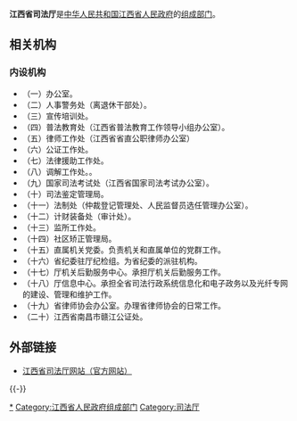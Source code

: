 {{unreferenced|time=2011-04-13T07:42:49+00:00}}
{{Infobox PRCG
|机构名称=江西省司法厅
|标志1= 
|标志1大小=120px
|标志1说明=中国司法行政标识
|标志2=Red star.svg
|标志2说明=[[s:国务院关于国家行政机关和企业事业单位社会团体印章管理的规定|1999年规定]]：[[印章|印章]][[直径|直径]]4.2厘米，中央刊[[五角星|五角星]]，由[[湖南省人民政府|湖南省人民政府]]制发。
|职位1=[[厅长|厅长]]
|人员1=
|职位2=副厅长
|人员2=江　涛{{wrap}}凌　云{{wrap}}刘品韬{{wrap}}邱荣飞{{wrap}}龚河兴
|人数2=5
|成立时间=
|业务上级=[[中华人民共和国司法部|中华人民共和国司法部]]<br />[[中国共产党江西省委员会|中国共产党江西省委员会]][[政法委员会|政法委员会]]
|组织上级=[[江西省人民政府|江西省人民政府]]
|机构类型=[[江西省人民政府组成部门|江西省人民政府组成部门]]
|行政级别=正地厅级
|前身=
|地址1=[[江西省|江西省]][[南昌市|南昌市]][[北京西路|北京西路]][[江西省人民政府|省政府]]大院
|官网=[http://www.jxsf.gov.cn/ jxsf.gov.cn]
}}

'''江西省司法厅'''是[[中华人民共和国|中华人民共和国]][[江西省人民政府|江西省人民政府]]的[[江西省人民政府组成部门|组成部门]]。

== 相关机构 ==

=== 内设机构 ===
* （一）办公室。
* （二）人事警务处（离退休干部处）。
* （三）宣传培训处。
* （四）普法教育处（江西省普法教育工作领导小组办公室）。
* （五）律师工作处（江西省省直公职律师办公室）
* （六）公证工作处。
* （七）法律援助工作处。
* （八）调解工作处。。
* （九）国家司法考试处（江西省国家司法考试办公室）。
* （十）司法鉴定管理局。
* （十一）法制处（仲裁登记管理处、人民监督员选任管理办公室）。
* （十二）计财装备处（审计处）。
* （十三）监所工作处。
* （十四）社区矫正管理局。
* （十五）直属机关党委。负责机关和直属单位的党群工作。
* （十六）省纪委驻厅纪检组。为省纪委的派驻机构。
* （十七）厅机关后勤服务中心。承担厅机关后勤服务工作。
* （十八）厅信息中心。承担全省司法行政系统信息化和电子政务以及光纤专网的建设、管理和维护工作。
* （十九）省律师协会办公室。办理省律师协会的日常工作。
* （二十）江西省南昌市赣江公证处。

== 外部链接 ==
* [http://www.jxsf.gov.cn/ 江西省司法厅网站（官方网站）] {{Wayback|url=http://www.jxsf.gov.cn/ |date=20210303105951 }}

{{-}}
{{江西省人民政府}}
[[Category:江西省司法厅|*]]
[[Category:江西省人民政府组成部门|Category:江西省人民政府组成部门]]
[[Category:司法厅|Category:司法厅]]